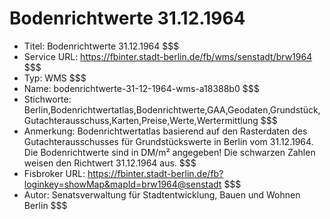 # Bodenrichtwerte 31.12.1964
- Titel: Bodenrichtwerte 31.12.1964 $$$
- Service URL: https://fbinter.stadt-berlin.de/fb/wms/senstadt/brw1964 $$$
- Typ: WMS $$$
- Name: bodenrichtwerte-31-12-1964-wms-a18388b0 $$$
- Stichworte: Berlin,Bodenrichtwertatlas,Bodenrichtwerte,GAA,Geodaten,Grundstück,Gutachterausschuss,Karten,Preise,Werte,Wertermittlung $$$
- Anmerkung: Bodenrichtwertatlas basierend auf den Rasterdaten des Gutachterausschusses für Grundstückswerte in Berlin vom 31.12.1964. Die Bodenrichtwerte sind in DM/m² angegeben! Die schwarzen Zahlen weisen den Richtwert 31.12.1964 aus. $$$
- Fisbroker URL: https://fbinter.stadt-berlin.de/fb?loginkey=showMap&mapId=brw1964@senstadt $$$
- Autor: Senatsverwaltung für Stadtentwicklung, Bauen und Wohnen Berlin $$$
